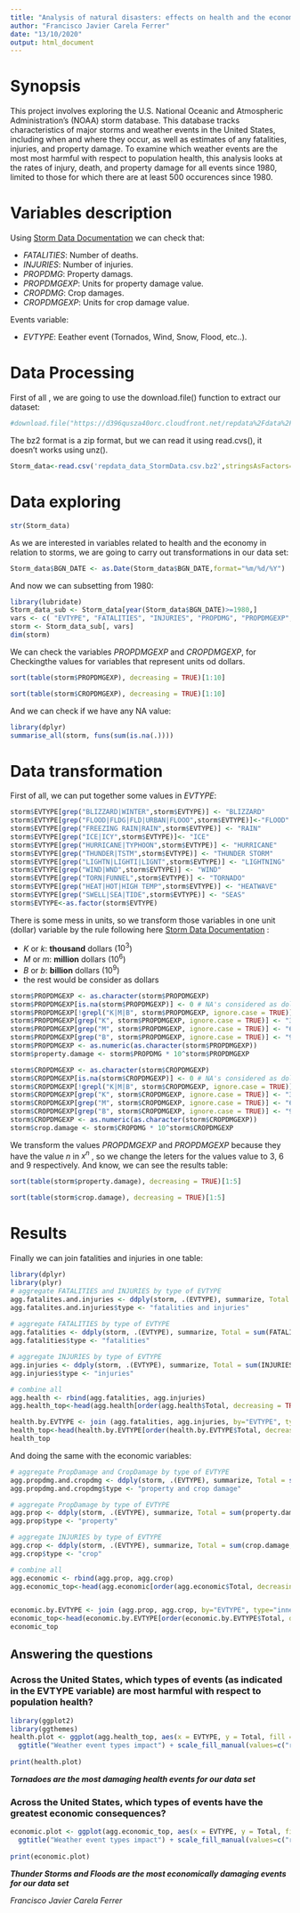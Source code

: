 ```yaml
---
title: "Analysis of natural disasters: effects on health and the economy"
author: "Francisco Javier Carela Ferrer"
date: "13/10/2020"
output: html_document
---
```

# Synopsis
This project involves exploring the U.S. National Oceanic and Atmospheric Administration's (NOAA) storm database. This database tracks characteristics of major storms and weather events in the United States, including when and where they occur, as well as estimates of any fatalities, injuries, and property damage.
To examine which weather events are the most most harmful with respect to population health, this analysis looks at the rates of injury, death, and property damage for all events since 1980, limited to those for which there are at least 500 occurences since 1980.

# Variables description

Using [Storm Data Documentation](https://d396qusza40orc.cloudfront.net/repdata%2Fpeer2_doc%2Fpd01016005curr.pdf) we can check that:

 - *FATALITIES*: Number of deaths.
 - *INJURIES*: Number of injuries.
 - *PROPDMG*: Property damags.
 - *PROPDMGEXP*:  Units for property damage value.
 - *CROPDMG*: Crop damages.
 - *CROPDMGEXP*: Units for crop damage value.
 
 Events variable:
 
  - *EVTYPE*: Eeather event (Tornados, Wind, Snow, Flood, etc..).
  
# Data Processing

First of all , we are going to use the download.file() function to extract our dataset:
```r
#download.file("https://d396qusza40orc.cloudfront.net/repdata%2Fdata%2FStormData.csv.bz2","storms.csv.bz2")
```

The bz2 format is a zip format, but we can read it using read.cvs(), it doesn't works using unz().

```r
Storm_data<-read.csv('repdata_data_StormData.csv.bz2',stringsAsFactors=F)
```

# Data exploring

```r
str(Storm_data)
```


As we are interested in variables related to health and the economy in relation to storms, we are going to carry out transformations in our data set:
```r
Storm_data$BGN_DATE <- as.Date(Storm_data$BGN_DATE,format="%m/%d/%Y")
```

And now we can subsetting from 1980:
```r
library(lubridate)
Storm_data_sub <- Storm_data[year(Storm_data$BGN_DATE)>=1980,]
vars <- c( "EVTYPE", "FATALITIES", "INJURIES", "PROPDMG", "PROPDMGEXP", "CROPDMG", "CROPDMGEXP")
storm <- Storm_data_sub[, vars]
dim(storm)
```
We can check the variables *PROPDMGEXP* and *CROPDMGEXP*, for Checkingthe values for variables that represent units od dollars.

```r
sort(table(storm$PROPDMGEXP), decreasing = TRUE)[1:10]

```
```r
sort(table(storm$CROPDMGEXP), decreasing = TRUE)[1:10]
```
 And we can check if we have any NA value:
```r
library(dplyr)
summarise_all(storm, funs(sum(is.na(.))))
```

# Data transformation

First of all, we can put together some values in *EVTYPE*: 
```r
storm$EVTYPE[grep("BLIZZARD|WINTER",storm$EVTYPE)] <- "BLIZZARD"
storm$EVTYPE[grep("FLOOD|FLDG|FLD|URBAN|FLOOO",storm$EVTYPE)]<-"FLOOD"
storm$EVTYPE[grep("FREEZING RAIN|RAIN",storm$EVTYPE)] <- "RAIN"
storm$EVTYPE[grep("ICE|ICY",storm$EVTYPE)]<- "ICE"
storm$EVTYPE[grep("HURRICANE|TYPHOON",storm$EVTYPE)] <- "HURRICANE"
storm$EVTYPE[grep("THUNDER|TSTM",storm$EVTYPE)] <- "THUNDER STORM"
storm$EVTYPE[grep("LIGHTN|LIGHTI|LIGNT",storm$EVTYPE)] <- "LIGHTNING"
storm$EVTYPE[grep("WIND|WND",storm$EVTYPE)] <- "WIND"
storm$EVTYPE[grep("TORN|FUNNEL",storm$EVTYPE)] <- "TORNADO"
storm$EVTYPE[grep("HEAT|HOT|HIGH TEMP",storm$EVTYPE)] <- "HEATWAVE"
storm$EVTYPE[grep("SWELL|SEA|TIDE",storm$EVTYPE)] <- "SEAS"
storm$EVTYPE<-as.factor(storm$EVTYPE)
```

There is some mess in units, so we transform those variables in one unit (dollar) variable by the rule following here  [Storm Data Documentation](https://d396qusza40orc.cloudfront.net/repdata%2Fpeer2_doc%2Fpd01016005curr.pdf) :


 - *K* or *k*: **thousand** dollars ($10^3$)
 - *M* or *m*: **million** dollars ($10^6$)
 - *B* or *b*: **billion** dollars ($10^9$)
 - the rest would be consider as dollars
 
```r
storm$PROPDMGEXP <- as.character(storm$PROPDMGEXP)
storm$PROPDMGEXP[is.na(storm$PROPDMGEXP)] <- 0 # NA's considered as dollars
storm$PROPDMGEXP[!grepl("K|M|B", storm$PROPDMGEXP, ignore.case = TRUE)] <- 0 # everything exept K,M,B
storm$PROPDMGEXP[grep("K", storm$PROPDMGEXP, ignore.case = TRUE)] <- "3"
storm$PROPDMGEXP[grep("M", storm$PROPDMGEXP, ignore.case = TRUE)] <- "6"
storm$PROPDMGEXP[grep("B", storm$PROPDMGEXP, ignore.case = TRUE)] <- "9"
storm$PROPDMGEXP <- as.numeric(as.character(storm$PROPDMGEXP))
storm$property.damage <- storm$PROPDMG * 10^storm$PROPDMGEXP

storm$CROPDMGEXP <- as.character(storm$CROPDMGEXP)
storm$CROPDMGEXP[is.na(storm$CROPDMGEXP)] <- 0 # NA's considered as dollars
storm$CROPDMGEXP[!grepl("K|M|B", storm$CROPDMGEXP, ignore.case = TRUE)] <- 0 # everything exept K,M,B is dollar
storm$CROPDMGEXP[grep("K", storm$CROPDMGEXP, ignore.case = TRUE)] <- "3"
storm$CROPDMGEXP[grep("M", storm$CROPDMGEXP, ignore.case = TRUE)] <- "6"
storm$CROPDMGEXP[grep("B", storm$CROPDMGEXP, ignore.case = TRUE)] <- "9"
storm$CROPDMGEXP <- as.numeric(as.character(storm$CROPDMGEXP))
storm$crop.damage <- storm$CROPDMG * 10^storm$CROPDMGEXP
```
 
We transform the values *PROPDMGEXP* and *PROPDMGEXP* because they have the value *n* in  $x^n$ , so we change the leters for the values value to $3$, $6$ and $9$ respectively. And know, we can see the results table:

```r
sort(table(storm$property.damage), decreasing = TRUE)[1:5]

```

```r
sort(table(storm$crop.damage), decreasing = TRUE)[1:5]

```

# Results 

Finally we can join fatalities and injuries in one table:

```r
library(dplyr)
library(plyr)
# aggregate FATALITIES and INJURIES by type of EVTYPE
agg.fatalites.and.injuries <- ddply(storm, .(EVTYPE), summarize, Total = sum(FATALITIES + INJURIES,  na.rm = TRUE))
agg.fatalites.and.injuries$type <- "fatalities and injuries"
  
# aggregate FATALITIES by type of EVTYPE
agg.fatalities <- ddply(storm, .(EVTYPE), summarize, Total = sum(FATALITIES, na.rm = TRUE))
agg.fatalities$type <- "fatalities"

# aggregate INJURIES by type of EVTYPE
agg.injuries <- ddply(storm, .(EVTYPE), summarize, Total = sum(INJURIES, na.rm = TRUE))
agg.injuries$type <- "injuries"

# combine all
agg.health <- rbind(agg.fatalities, agg.injuries)
agg.health_top<-head(agg.health[order(agg.health$Total, decreasing = TRUE),],n =20L)

health.by.EVTYPE <- join (agg.fatalities, agg.injuries, by="EVTYPE", type="inner")
health_top<-head(health.by.EVTYPE[order(health.by.EVTYPE$Total, decreasing = TRUE),], n =20L)
health_top
```

And doing the same with the economic variables:
```r
# aggregate PropDamage and CropDamage by type of EVTYPE
agg.propdmg.and.cropdmg <- ddply(storm, .(EVTYPE), summarize, Total = sum(property.damage + crop.damage,  na.rm = TRUE))
agg.propdmg.and.cropdmg$type <- "property and crop damage"

# aggregate PropDamage by type of EVTYPE
agg.prop <- ddply(storm, .(EVTYPE), summarize, Total = sum(property.damage, na.rm = TRUE))
agg.prop$type <- "property"

# aggregate INJURIES by type of EVTYPE
agg.crop <- ddply(storm, .(EVTYPE), summarize, Total = sum(crop.damage, na.rm = TRUE))
agg.crop$type <- "crop"

# combine all
agg.economic <- rbind(agg.prop, agg.crop)
agg.economic_top<-head(agg.economic[order(agg.economic$Total, decreasing = TRUE),],n =20L)


economic.by.EVTYPE <- join (agg.prop, agg.crop, by="EVTYPE", type="inner")
economic_top<-head(economic.by.EVTYPE[order(economic.by.EVTYPE$Total, decreasing = TRUE),],n =20L)
economic_top
```

## Answering the questions

### Across the United States, which types of events (as indicated in the \color{red}{\verb|EVTYPE|}EVTYPE variable) are most harmful with respect to population health?



```r
library(ggplot2)
library(ggthemes)
health.plot <- ggplot(agg.health_top, aes(x = EVTYPE, y = Total, fill = type)) + geom_bar(stat = "identity") + coord_flip() + xlab("Event Type") + ylab("Number of health impact") +
  ggtitle("Weather event types impact") + scale_fill_manual(values=c("red","black")) + theme_economist()
 
print(health.plot)  
```
 
***Tornadoes are the most damaging health events for our data set***

### Across the United States, which types of events have the greatest economic consequences?
 
```r
economic.plot <- ggplot(agg.economic_top, aes(x = EVTYPE, y = Total, fill = type)) + geom_bar(stat = "identity") + coord_flip() + xlab("Event Type") + ylab("Number of economic impact") +
  ggtitle("Weather event types impact") + scale_fill_manual(values=c("red","black")) + theme_economist()
 
print(economic.plot) 
```
 

***Thunder Storms  and Floods are the most economically damaging events for our data set***




*Francisco Javier Carela Ferrer*